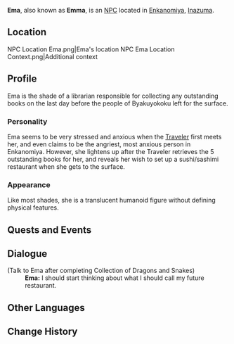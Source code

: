{{Character Infobox
|type             = NPC
|type2            = Deceased Characters
|image            = NPC Ema.png
|title            = The Last Librarian
|region           = Inazuma
|affiliation      = Enkanomiya
|affiliation2     = Shades of Tokoyo
}}
'''Ema''', also known as '''Emma''', is an [[NPC]] located in [[Enkanomiya]], [[Inazuma]].

==Location==
<gallery hideaddbutton="true" captionalign="center">
NPC Location Ema.png|Ema's location
NPC Ema Location Context.png|Additional context
</gallery>

==Profile==
Ema is the shade of a librarian responsible for collecting any outstanding books on the last day before the people of Byakuyokoku left for the surface.

===Personality===
Ema seems to be very stressed and anxious when the [[Traveler]] first meets her, and even claims to be the angriest, most anxious person in Enkanomiya. However, she lightens up after the Traveler retrieves the 5 outstanding books for her, and reveals her wish to set up a sushi/sashimi restaurant when she gets to the surface.

===Appearance===
Like most shades, she is a translucent humanoid figure without defining physical features.

==Quests and Events==
{{Quest Appearances}}

==Dialogue==
{{Dialogue start}}
;(Talk to Ema after completing Collection of Dragons and Snakes)
:'''Ema:''' I should start thinking about what I should call my future restaurant.
{{Dialogue end}}

==Other Languages==
{{Other Languages|default_hidden = 1
|en      = Ema
|zhs     = 绘真
|zhs_rm  = Huìzhēn
|zht     = 繪真
|zht_rm  = Huìzhēn
|ja      = 絵真
|ja_rm   = Ema
|ko      = 에마
|ko_rm   = Ema
|es      = Ema
|fr      = Ema
|ru      = Эма
|th      = Ema
|vi      = Ema
|de      = Ema
|id      = Ema
|pt      = Ema
}}

==Change History==
{{Change History|2.4}}